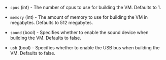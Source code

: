 <!-- Code generated from the comments of the HWConfig struct in builder/parallels/common/hw_config.go; DO NOT EDIT MANUALLY -->

- `cpus` (int) - The number of cpus to use for building the VM.
  Defaults to 1.

- `memory` (int) - The amount of memory to use for building the VM in
  megabytes. Defaults to 512 megabytes.

- `sound` (bool) - Specifies whether to enable the sound device when
  building the VM. Defaults to false.

- `usb` (bool) - Specifies whether to enable the USB bus when building
  the VM. Defaults to false.

<!-- End of code generated from the comments of the HWConfig struct in builder/parallels/common/hw_config.go; -->
